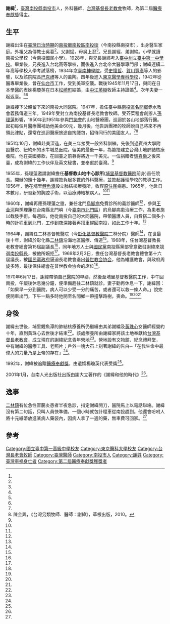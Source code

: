 {{for|谢朓的父亲謝緯|谢纬 (刘宋)}}
{{Infobox Person
| name   =謝緯
| nickname=
| image     = William Sia.jpg
| image_size     = 200px
| caption  =謝緯
| birth_date  = {{birth date|1916|3|2}}
| birth_place ={{TWN-JPN}}[[南投廳|南投廳]]南投區南投堡[[南投街|南投街]]
| death_date  ={{Death date and age|1970|6|17|1916|3|2}}
| death_place ={{ROC|臺灣省}}[[南投縣|南投縣]][[名間鄉|名間鄉]]
| nationality ={{JPN-EMP}}（1916年－1945年）<br>{{ROC}}（1945年－1970年）
| occupation =外科醫師、牧師
|alma_mater        = 臺中第一中學校、臺南神學院、東京醫學專科學校
| office = 
| term_start = 
| term_end = 
| spouse = 楊瓊英
| children= 
}}
'''謝緯'''{{BD|1916年|3月2日|1970年|6月17日|}}<ref name="新使者雜誌2"/>，[[臺灣|臺灣]][[南投縣|南投縣]][[南投市|南投市]]人，外科醫師、[[台灣基督長老教會|台灣基督長老教會]]牧師，為第二屆[[醫療奉獻獎|醫療奉獻獎]]得主。

==生平==

謝緯出生在[[臺灣日治時期|臺灣日治時期]]的[[南投廳|南投廳]][[南投區_(日治時期)|南投區]][[南投地區#南投大字分出|南投街]]（今南投縣南投市），出身醫生家庭。外祖父為傳教士吳葛<ref name="謝吳上忍"/>。父謝斌，母吳上忍<ref name="謝天祿"/>。兄長謝經、弟謝綸。小學就讀南投公學校（今南投國民小學）。1928年，與兄長謝經考入[[臺中州立臺中第一中學校|臺中州立臺中第一中學校]]。畢業後，兄長進入台北高等學校，而後進入台北帝大醫學專門部；謝緯連續二年高等學校入學考試落榜，1934年念[[臺南神學院|臺南神學院]]，受[[史懷哲|史懷哲]]、[[賀川豐彥|賀川豐彥]]等人的影響，以及該院院長[[巴克禮|巴克禮]]等人的薰陶。四年後進入[[東京醫學專科學校|東京醫學專科學校]]，1942年從醫專畢業後，曾在[[仙台市|仙台市]]工作，受到美軍空襲。戰後1945年11月17日，與同在日本學醫的表妹楊瓊英在日本[[松崎町|松崎町]]結婚，由[[汪培英|中江英樹]]牧師主持證婚<ref name="楊瓊英"/>。次年夫妻一起返臺。<ref name="新使者雜誌2"/><ref name="林信男"/>

謝緯接下父親留下來的南投大同醫院。1947年，擔任臺中縣[[南投郡|南投區]][[名間鄉|名間鄉]]赤水教會義務傳道三年。1949年受封立為南投基督長老教會牧師。受芥菜種會創辦人[[孫理蓮|孫理蓮]]影響，1950年到1951年參與[[門諾會|門諾會]]的山地醫療團，巡迴於各山地部落行醫。起初每個月醫療團補助他美金60元，幾月後，他告訴團裡的牧師說自己將來不再領此津貼，還常在巡迴醫療旅途自掏腰包，招待同行的美國友人。<ref name="林信男"/><ref>陳金興，《台灣另類牧師．醫師：謝緯》，草根出版，2010。</ref>

1951年10月，謝緯赴美深造，在美三年接受一般外科訓練。先後到過賓州大學附設醫院、紐約州的水牛城总医院。留美的最後一年，為籌措建立台灣山地肺結核療養院，他在美國募款，在回臺之前募得將近一千美元。一位捐贈者[[瑪喜樂|瑪喜樂]]之後來臺，成為謝緯的工作伙伴及英文秘書，並奉獻於臺灣。<ref name="林信男"/>

1955年，孫理蓮邀請謝緯擔任'''基督教山地中心診所'''([[埔里基督教醫院|埔里基督教醫院]]前身)首任院長。開辦的頭十幾年，謝緯擔負起多數的外科醫療，並擔起護理學校的教導工作。1956年，他在埔里[[鯉魚潭_(埔里)|鯉魚潭]]設立肺結核療養所，收容[[臺灣原住民|原住民]]病患。1965年，他赴日本數月，研習新的胸腔手術，以治療肺結核病人。<ref name="林信男"/><ref name="新使者雜誌1"/>

1960年，謝緯再應孫理蓮之邀，兼任北門[[烏腳病|烏腳病]]免費診所的義診醫師<ref name="新使者雜誌1"/>，參與[[王金河|王金河]]與孫理蓮在台南縣北門嶼（今[[臺南市|臺南市]][[北門區|北門區]]）的烏腳病患治療工作，為患者施以截肢手術。每週四，他從南投自己的大同醫院，帶領醫護人員，自費搭二個多小時的計程車到北門，工作到夜深接著再搭車趕回南投，如此工作十年。<ref name="林信男"/>

1964年，謝緯任二林基督教醫院（今[[彰化基督教醫院|彰化基督教醫院]]二林分院）醫師<ref name="新使者雜誌1"/>，在世最後十年，謝緯於彰化縣[[二林鎮|二林鎮]]沿海地區醫療、傳道<ref name="林信男"/>。1968年，任台灣基督教長老教會總會第15屆副議長<ref name="新使者雜誌2"/>，同年地方人士與[[國民黨|國民黨]]南投縣黨部曾意徵召謝緯來競選[[南投縣長|南投縣長]]，被他所婉拒<ref name="陳金興"/>。1969年2月3日，擔任台灣基督長老教會總會第十六屆議長，被[[國民黨政府|國民黨政府]]逼迫長老教會退出[[普世教会协会|普世教会协会]]，他為維護教會，與政府周旋多時，最後保住總會在普世教会协会的席位<ref name="陳金興"/>。

1970年6月17日，謝緯帶領自己醫院的早禱，然後至埔里基督教醫院工作，中午回南投，午飯後休息幾分鐘，便準備趕往二林鎮就診。妻子勸再休息一下，謝緯回：「如果早一分到醫院，病人可以少受一分的痛苦，或者還可以救一條人命。」說完便開車出門，下午一點多時他開至名間鄉一帶撞擊路樹，喪命。<ref name="林信男"/><ref name="新使者雜誌1"/><ref name="論壇報1"/>

==身後==

謝緯去世後，埔里鯉魚潭的肺結核療養所仍繼續由其弟謝綸及[[黃珠心|黃珠心]]女醫師經營約十年，直到黃珠心去世後才結束<ref name="林信男"/>。該處療養所由謝緯家將該土地奉獻給[[台灣基督長老教會|台灣基督長老教會]]，成立現在的謝緯紀念青年營地<ref name="林信男"/>。營地設有文物館、紀念禮拜堂，中有謝緯的醫療工具、老照片；戶外一塊大石上刻著謝緯的告白─「在我生命中最偉大的力量乃是上帝的存在」<ref name="論壇報2"/>。

1992年，謝緯被追贈[[醫療奉獻獎|醫療奉獻獎]]，由遺孀楊瓊英代表受獎<ref name="新使者雜誌2"/>。

2001年1月，台南人光出版社出版由謝大立著作的《謝緯和他的時代》<ref name="林信男"/>。

==逸事==
[[二林鎮|二林鎮]]有位急性盲腸炎患者半夜急診，指定謝緯開刀，醫院馬上以電話聯絡。謝緯沒有第二句話，只叫人員快準備，一個小時就包計程車從南投趕到。他還會吩咐人將十元紙幣放進某病人藥袋內，因病人拿了一週的藥，無車費可回家。<ref name="新使者雜誌1"/>

==參考==
{{portal box|人物|台灣|醫學}}
{{reflist|2|refs=

<ref name="謝天祿">{{cite journal |author=謝天祿|title=〈聖人的過世 謝經長老 （1914-1963）〉|journal=《[[台灣教會公報|台灣教會公報]]》|issue=第904期|date=1963-02|publisher=台灣教會公報社|location=台灣|language=zh-tw}}</ref>

<ref name="謝吳上忍">{{cite journal |author=|title=〈謝吳上忍長老去世）〉|journal=《[[台灣教會公報|台灣教會公報]]》|issue=第13期|date=1963-07|publisher=台灣教會公報社|location=台灣|language=zh-tw}}</ref>

<ref name="新使者雜誌1">{{cite journal |author=陳信惠|title=〈謝緯牧師（醫生）在二林〉|journal=《新使者雜誌》|issue=第35期|date=1996-08-10|publisher=新使者雜誌社|location=台灣|language=zh-tw}}</ref>

<ref name="新使者雜誌2">{{cite journal |author=陳金興|title=〈向謝緯學習〉|journal=《新使者雜誌》|issue=第148期|date=2015-06-10|publisher=新使者雜誌社|location=台灣|language=zh-tw}}</ref>

<ref name="林信男">{{cite journal |author=林信男|title=〈讀《謝緯和他的時代》〉|journal=《當代醫學》|issue=第4期|volume=第31卷|date=2004-04|publisher=當代醫學雜誌社|location=台灣|language=zh-tw}}</ref>

<ref name="陳金興">{{Cite news|url=http://www.peoplenews.tw/news/ec16b2d2-aa19-4613-8b86-f726f7b023bb|title=【專文】5年的懸案：謝緯死因之迷 　|language=zh-tw|publisher=《民報》|author=陳金興|date=2015-02-25|accessdate=2015-12-30|archive-date=2020-11-12|archive-url=https://web.archive.org/web/20201112173837/https://www.peoplenews.tw/news/ec16b2d2-aa19-4613-8b86-f726f7b023bb|dead-url=no}}</ref>

<ref name="論壇報1">{{Cite news|url=http://www.ct.org.tw/1081435|title=長老會總會議長 謝緯因車禍逝世|language=zh-tw|publisher=《基督教論壇報》|author=|date=1970-06-22|accessdate=2015-12-30}}</ref>

<ref name="論壇報2">{{Cite news|url=http://www.ct.org.tw/1229147|title=謝緯紀念青年營地造福後進|language=zh-tw|publisher=《基督教論壇報》|author=蔡惠玲|date=2010-12-04|accessdate=2015-12-30|archive-date=2016-03-04|archive-url=https://web.archive.org/web/20160304084816/http://www.ct.org.tw/1229147|dead-url=no}}</ref>

<ref name="楊瓊英">{{cite book |author=楊瓊英|chapter=〈等待龍眼花開的婦人〉|title=《台灣另類牧師．醫師─謝緯》|date=2010-06-17|publisher=前衛出版社|location=台灣|language=zh-tw|isbn=9789866656361}}</ref>

}}

[[Category:國立臺中第一高級中學校友|Category:國立臺中第一高級中學校友]]
[[Category:東京醫科大學校友|Category:東京醫科大學校友]]
[[Category:台灣長老會牧師|Category:台灣長老會牧師]]
[[Category:臺灣醫師|Category:臺灣醫師]]
[[Category:南投市人|Category:南投市人]]
[[Category:謝姓|Category:謝姓]]
[[Category:臺灣車禍身亡者|Category:臺灣車禍身亡者]]
[[Category:第二屆醫療奉獻獎獲獎者|Category:第二屆醫療奉獻獎獲獎者]]